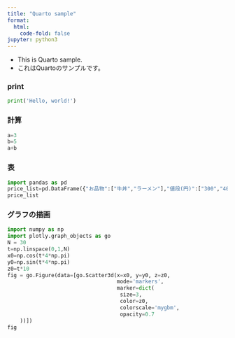 ```yaml
---
title: "Quarto sample"
format:
  html:
    code-fold: false
jupyter: python3
---
```


- This is Quarto sample.
- これはQuartoのサンプルです。

### print
```python
print('Hello, world!')
```

### 計算
```python
a=3
b=5
a+b
```

### 表
```python
import pandas as pd
price_list=pd.DataFrame({"お品物":["牛丼","ラーメン"],"値段(円)":["300","400"]})
price_list
```


### グラフの描画
```python
import numpy as np
import plotly.graph_objects as go
N = 30
t=np.linspace(0,1,N)
x0=np.cos(t*4*np.pi)
y0=np.sin(t*4*np.pi)
z0=t*10
fig = go.Figure(data=[go.Scatter3d(x=x0, y=y0, z=z0,
                                   mode='markers',
                                   marker=dict(
                                    size=3,
                                    color=z0,
                                    colorscale='mygbm',
                                    opacity=0.7
    ))])
fig
```
